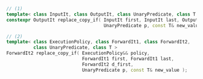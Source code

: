 ```cpp
// (1)
template< class InputIt, class OutputIt, class UnaryPredicate, class T >
constexpr OutputIt replace_copy_if( InputIt first, InputIt last, OutputIt d_first,
                                    UnaryPredicate p, const T& new_value );

// (2)
template< class ExecutionPolicy, class ForwardIt1, class ForwardIt2,
          class UnaryPredicate, class T >
ForwardIt2 replace_copy_if( ExecutionPolicy&& policy,
                            ForwardIt1 first, ForwardIt1 last,
                            ForwardIt2 d_first,
                            UnaryPredicate p, const T& new_value );
```
